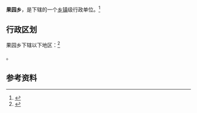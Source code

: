 {{中国乡级行政区|62/29/26/210/000}}

'''果园乡'''，是{{PRC admin/fullname|62/29/26/210/000|3}}下辖的一个[[乡镇|乡镇]]级行政单位。<ref>{{PRC admin/ref sgc|{{PRC admin/parent|62/29/26/210/000}}}}</ref>

== 行政区划 ==

果园乡下辖以下地区：<ref>{{PRC admin/ref sgc|62/29/26/210/000}}</ref>

{{PRC admin/children|62/29/26/210/000}}。

== 参考资料 ==

{{reflist}}

{{行政区划小作品}}
{{PRC admin/navcat|62/29/26/210/000}}